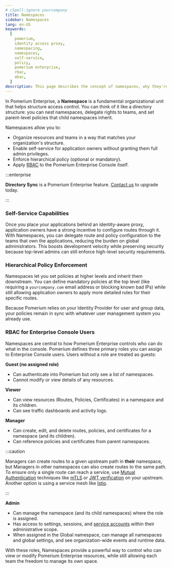 ```yaml
---
# cSpell:ignore yourcompany
title: Namespaces
sidebar: Namespaces
lang: en-US
keywords:
  [
    pomerium,
    identity access proxy,
    namespacing,
    namespaces,
    self-service,
    policy,
    pomerium enterprise,
    rbac,
    abac,
  ]
description: This page describes the concept of namespaces, why they're important for enabling self-service, and how they enforce RBAC.
---
```


In Pomerium Enterprise, a **Namespace** is a fundamental organizational unit that helps structure access control. You can think of it like a directory structure: you can nest namespaces, delegate rights to teams, and set parent-level policies that child namespaces inherit.

Namespaces allow you to:

- Organize resources and teams in a way that matches your organization's structure.
- Enable self-service for application owners without granting them full admin privileges.
- Enforce hierarchical policy (optional or mandatory).
- Apply [RBAC](https://en.wikipedia.org/wiki/Role-based_access_control) to the Pomerium Enterprise Console itself.

:::enterprise

**Directory Sync** is a Pomerium Enterprise feature. [Contact us](https://www.pomerium.com/enterprise-sales/) to upgrade today.

:::

### Self-Service Capabilities

Once you place your applications behind an identity-aware proxy, application owners have a strong incentive to configure routes through it. With Namespaces, you can delegate route and policy configuration to the teams that own the applications, reducing the burden on global administrators. This boosts development velocity while preserving security because top-level admins can still enforce high-level security requirements.

### Hierarchical Policy Enforcement

Namespaces let you set policies at higher levels and inherit them downstream. You can define mandatory policies at the top level (like requiring a `yourcompany.com` email address or blocking known bad IPs) while still allowing application owners to apply more detailed rules for their specific routes.

Because Pomerium relies on your Identity Provider for user and group data, your policies remain in sync with whatever user management system you already use.

### RBAC for Enterprise Console Users

Namespaces are central to how Pomerium Enterprise controls who can do what in the console. Pomerium defines three primary roles you can assign to Enterprise Console users. Users without a role are treated as guests:

**Guest (no assigned role)**

- Can authenticate into Pomerium but only see a list of namespaces.
- Cannot modify or view details of any resources.

**Viewer**

- Can view resources (Routes, Policies, Certificates) in a namespace and its children.
- Can see traffic dashboards and activity logs.

**Manager**

- Can create, edit, and delete routes, policies, and certificates for a namespace (and its children).
- Can reference policies and certificates from parent namespaces.

:::caution

Managers can create routes to a given upstream path in **their** namespace, but Managers in other namespaces can also create routes to the same path. To ensure only a single route can reach a service, use [Mutual Authentication](/docs/internals/mutual-auth) techniques like [mTLS](/docs/internals/certificates-and-tls) or [JWT verification](/docs/capabilities/getting-users-identity) on your upstream. Another option is using a service mesh like [Istio](/docs/guides/istio).

:::

**Admin**

- Can manage the namespace (and its child namespaces) where the role is assigned.
- Has access to settings, sessions, and [service accounts](/docs/capabilities/service-accounts) within their administrative scope.
- When assigned in the Global namespace, can manage all namespaces and global settings, and see organization-wide events and runtime data.

With these roles, Namespaces provide a powerful way to control who can view or modify Pomerium Enterprise resources, while still allowing each team the freedom to manage its own space.
